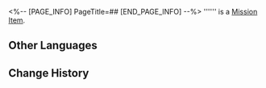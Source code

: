 <%-- [PAGE_INFO]
PageTitle=##
[END_PAGE_INFO] --%>
{{Item Infobox
|id          = 140332
|image       = Item .png{{subst:void|<!--$UPLOAD:<<SpriteOutput/ItemFigures/140125.png>-<Item .png>-<Item Icons>>-->}}
|type        = Mission Item
|invCategory = 
|rarity      = 3
|effect      = 
|description = 
}}
'''''' is a [[Mission Item]].

==Other Languages==
{{Other Languages
|en   = 
|zhs  = 
|zht  = 
|ja   = 
|ko   = 
|es   = 
|fr   = 
|ru   = 
|th   = 
|vi   = 
|de   = 
|id   = 
|pt   = 
}}

==Change History==
{{Change History|1.5}}